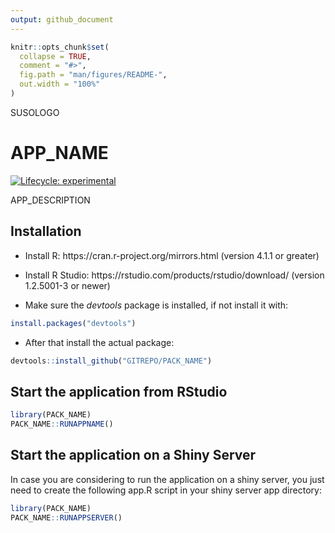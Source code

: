 ```yaml
---
output: github_document
---
```


<!-- README.md is generated from README.Rmd. Please edit that file -->

```r
knitr::opts_chunk$set(
  collapse = TRUE,
  comment = "#>",
  fig.path = "man/figures/README-",
  out.width = "100%"
)
```


SUSOLOGO

# APP_NAME

<!-- badges: start -->
[![Lifecycle: experimental](https://img.shields.io/badge/lifecycle-experimental-orange.svg)](https://lifecycle.r-lib.org/articles/stages.html#experimental)
<!-- badges: end -->

<div align="justify">

APP_DESCRIPTION


## Installation

* Install R: https://cran.r-project.org/mirrors.html (version 4.1.1 or greater)

* Install R Studio: https://rstudio.com/products/rstudio/download/ (version 1.2.5001-3 or newer)

* Make sure the *devtools* package is installed, if not install it with:

```r
install.packages("devtools")

```


* After that install the actual package:

```r
devtools::install_github("GITREPO/PACK_NAME")

```

## Start the application from RStudio

```r
library(PACK_NAME)
PACK_NAME::RUNAPPNAME()

```


## Start the application on a Shiny Server

In case you are considering to run the application on a shiny server, you just need to create the following app.R script in your shiny server app directory:

```r
library(PACK_NAME)
PACK_NAME::RUNAPPSERVER()

```

</div>
